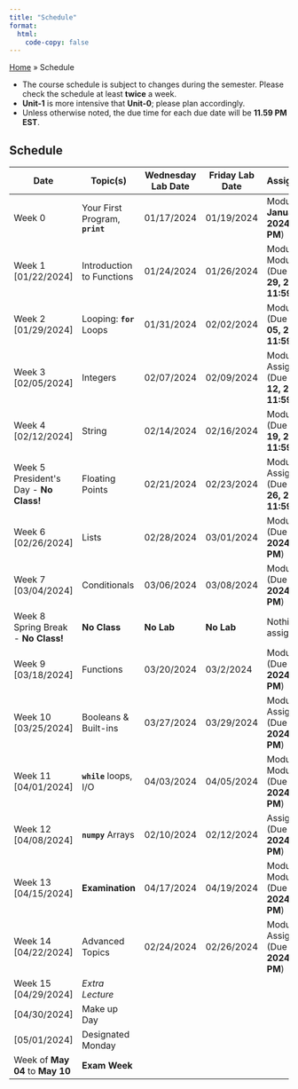 ```yaml
---
title: "Schedule"
format:
  html:
    code-copy: false
---
```


<html>
<head>
    <style>
        body {
            -webkit-user-select: none; /* Safari */
            -moz-user-select: none; /* Firefox */
            -ms-user-select: none; /* IE10+/Edge */
            user-select: none; /* Standard */
        }
    </style>
</head>
<body>

<div class="breadcrumbs">
  <a href="./index.qmd">Home</a> &raquo;
  <span class="current-page">Schedule</span>
</div>

:::{.callout-warning}
- The course schedule is subject to changes during the semester. Please check the schedule at least **twice** a week.
- **Unit-1** is more intensive that **Unit-0**; please plan accordingly.
- Unless otherwise noted, the due time for each due date will be **11.59 PM EST**.
:::

## Schedule
```{=html}
<table style="width:100%">
    <colgroup>
        <col style="width:15%">
        <col style="width:25%">
        <col style="width:15%">
        <col style="width:15%">
        <col style="width:30%">
    </colgroup>
    <thead>
        <tr class="table-primary">
            <th>Date</th>
            <th>Topic(s)</th>
            <th>Wednesday Lab Date</th>
            <th>Friday Lab Date</th>
            <th>Assignement(s)</th>
        </tr>
    </thead>
    <tbody>
        <tr>
            <td>Week 0</td>
            <td>Your First Program, <code><b>print</b></code></td>
            <td>01/17/2024</td>
            <td>01/19/2024</td>
            <td>Module 0 (Due <b>January 22, 2024</b> by <b>11:59 PM</b>)</td>
        </tr>
        <tr class="table-active">
            <td>Week 1 [01/22/2024]</td>
            <td>Introduction to Functions</td>
            <td>01/24/2024</td>
            <td>01/26/2024</td>
            <td>Module 0.1 & Module 0.2 (Due <b>January 29, 2024</b> by <b>11:59 PM</b>)</td>
        </tr>
        <tr>
            <td>Week 2 [01/29/2024]</td>
            <td>Looping: <code><b>for</b></code> Loops</td>
            <td>01/31/2024</td>
            <td>02/02/2024</td>
            <td>Module 0.3 (Due <b>February 05, 2024</b> by <b>11:59 PM</b>)</td>
        </tr>
        <tr class="table-active">
            <td>Week 3 [02/05/2024]</td>
            <td>Integers</td>
            <td>02/07/2024</td>
            <td>02/09/2024</td>
            <td>Module 0.4 & Assignment 0 (Due <b>February 12, 2024</b> by <b>11:59 PM</b>)</td>
        </tr>
        <tr>
            <td>Week 4 [02/12/2024]</td>
            <td>String</td>
            <td>02/14/2024</td>
            <td>02/16/2024</td>
            <td>Module 0.5 (Due <b>February 19, 2024</b> by <b>11:59 PM</b>)</td>
        </tr>
        <tr class="table-active">
            <td>Week 5 President's Day - <b>No Class!</b></td>
            <td>Floating Points</td>
            <td>02/21/2024</td>
            <td>02/23/2024</td>
            <td>Module 0.6 & Assignemnt 1 (Due <b>February 26, 2024</b> by <b>11:59 PM</b>)</td>
        </tr>
        <tr>
            <td>Week 6 [02/26/2024]</td>
            <td>Lists</td>
            <td>02/28/2024</td>
            <td>03/01/2024</td>
            <td>Module 1.0 (Due <b>March 04, 2024</b> by <b>11:59 PM</b>)</td>
        </tr>
        <tr class="table-active">
            <td>Week 7 [03/04/2024]</td>
            <td>Conditionals</td>
            <td>03/06/2024</td>
            <td>03/08/2024</td>
            <td>Module 1.1 (Due <b>March 11, 2024</b> by <b>11:59 PM</b>)</td>
        </tr>
        <tr>
            <td>Week 8 <br>Spring Break - <b>No Class!</b></td>
            <td><b>No Class</b></td>
            <td><b>No Lab</b></td>
            <td><b>No Lab</b></td>
            <td>Nothing assigned</td>
        </tr>
        <tr class="table-active">
            <td>Week 9 [03/18/2024]</td>
            <td>Functions</td>
            <td>03/20/2024</td>
            <td>03/2/2024</td>
            <td>Module 1.2 (Due <b>March 25, 2024</b> by <b>11:59 PM</b>)</td>
        </tr>
        <tr>
            <td>Week 10 [03/25/2024]</td>
            <td>Booleans & Built-ins</td>
            <td>03/27/2024</td>
            <td>03/29/2024</td>
            <td>Module 1.3 & Assignment 2 (Due <b>April 01, 2024</b> by <b>11:59 PM</b>)</td>
        </tr>
        <tr class="table-active">
            <td>Week 11 [04/01/2024]</td>
            <td><code><b>while</b></code> loops, I/O</td>
            <td>04/03/2024</td>
            <td>04/05/2024</td>
            <td>Module 1.4 & Module 1.4 (Due <b>April 08, 2024</b> by <b>11:59 PM</b>)</td>
        </tr>
        <tr>
            <td>Week 12 [04/08/2024]</td>
            <td><code><b>numpy</b></code> Arrays</td>
            <td>02/10/2024</td>
            <td>02/12/2024</td>
            <td>Assignemnt 3 (Due <b>April 15, 2024</b> by <b>11:59 PM</b>)</td>
        </tr>
        <tr class="table-active">
            <td>Week 13 [04/15/2024]</td>
            <td><b>Examination</b></td>
            <td>04/17/2024</td>
            <td>04/19/2024</td>
            <td>Module 2.0 & Module 2.1 (Due <b>April 22, 2024</b> by <b>11:59 PM</b>)</td>
        </tr>
        <tr>
            <td>Week 14 [04/22/2024]</td>
            <td>Advanced Topics</td>
            <td>02/24/2024</td>
            <td>02/26/2024</td>
            <td>Module 2.2 & Assignemnt 4 (Due <b>May 01, 2024</b> by <b>11:59 PM</b>)</td>
        </tr>
        <tr class="table-active">
            <td>Week 15 [04/29/2024]</td>
            <td><em>Extra Lecture</em></td>
        </tr>
        <tr>
            <td>[04/30/2024]</td>
            <td>Make up Day</td>
        </tr>
        <tr class="table-active">
            <td>[05/01/2024]</td>
            <td>Designated Monday</td>
        </tr>
        <tr>
            <td>Week of <b>May 04</b> to <b>May 10</b></td>
            <td><b>Exam Week</b></td>
        </tr>
    </tbody>
</table>
```
</body>
</html>